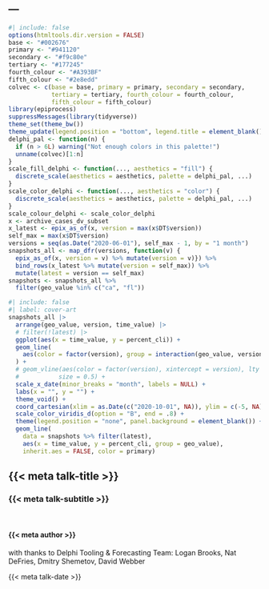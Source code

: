 ---
---

\DeclareMathOperator*{\minimize}{minimize}

```r
#| include: false
options(htmltools.dir.version = FALSE)
base <- "#002676"
primary <- "#941120"
secondary <- "#f9c80e"
tertiary <- "#177245"
fourth_colour <- "#A393BF"
fifth_colour <- "#2e8edd"
colvec <- c(base = base, primary = primary, secondary = secondary,
            tertiary = tertiary, fourth_colour = fourth_colour,
            fifth_colour = fifth_colour)
library(epiprocess)
suppressMessages(library(tidyverse))
theme_set(theme_bw())
theme_update(legend.position = "bottom", legend.title = element_blank())
delphi_pal <- function(n) {
  if (n > 6L) warning("Not enough colors in this palette!")
  unname(colvec)[1:n]
}
scale_fill_delphi <- function(..., aesthetics = "fill") {
  discrete_scale(aesthetics = aesthetics, palette = delphi_pal, ...)
} 
scale_color_delphi <- function(..., aesthetics = "color") {
  discrete_scale(aesthetics = aesthetics, palette = delphi_pal, ...)
}
scale_colour_delphi <- scale_color_delphi
x <- archive_cases_dv_subset
x_latest <- epix_as_of(x, version = max(x$DT$version))
self_max = max(x$DT$version)
versions = seq(as.Date("2020-06-01"), self_max - 1, by = "1 month")
snapshots_all <- map_dfr(versions, function(v) { 
  epix_as_of(x, version = v) %>% mutate(version = v)}) %>%
  bind_rows(x_latest %>% mutate(version = self_max)) %>%
  mutate(latest = version == self_max)
snapshots <- snapshots_all %>% 
  filter(geo_value %in% c("ca", "fl"))
```

```r
#| include: false
#| label: cover-art
snapshots_all |>
  arrange(geo_value, version, time_value) |>
  # filter(!latest) |>
  ggplot(aes(x = time_value, y = percent_cli)) +  
  geom_line(
    aes(color = factor(version), group = interaction(geo_value, version))
  ) + 
  # geom_vline(aes(color = factor(version), xintercept = version), lty = 3, 
  #           size = 0.5) +
  scale_x_date(minor_breaks = "month", labels = NULL) +
  labs(x = "", y = "") + 
  theme_void() +
  coord_cartesian(xlim = as.Date(c("2020-10-01", NA)), ylim = c(-5, NA)) +
  scale_color_viridis_d(option = "B", end = .8) +
  theme(legend.position = "none", panel.background = element_blank()) +
  geom_line(
    data = snapshots %>% filter(latest),
    aes(x = time_value, y = percent_cli, group = geo_value), 
    inherit.aes = FALSE, color = primary)
```



::: flex
::: w-20

:::
::: w-80
## {{< meta talk-title >}} {background-image="gfx/cover-art-1.svg" background-position="bottom"}

### {{< meta talk-subtitle >}}

<br>

#### {{< meta author >}} 
[with thanks to Delphi Tooling & Forecasting Team: Logan Brooks, Nat DeFries, Dmitry Shemetov, David Webber]{.fstyle}

{{< meta talk-date >}}
:::
:::


